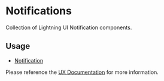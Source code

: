 # Notifications

Collection of Lightning UI Notification components.

## Usage

* [Notification](/docs/patterns-notification--basic)

Please reference the [UX Documentation](https://etwiki.sys.comcast.net/display/XDSS/Notification+banner) for more information.
